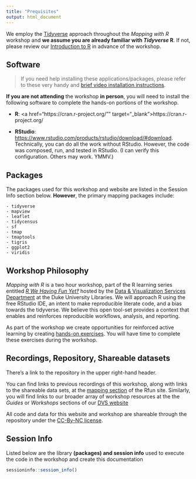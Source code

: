 ```yaml
---
title: "Prequisites"
output: html_document
---
```

We employ the [Tidyverse](//www.tidyverse.org/) approach throughout the *Mapping with R* workshop and **we assume you are already familiar with *Tidyverse* R**.  If not, please review our [Introduction to R](https://rfun.library.duke.edu/intro2r/) in advance of the workshop.  

## Software

> If you need help installing these applications/packages, please refer to these very handy and [brief video installation instructions](https://tutorials.shinyapps.io/00-setup/).  

**If you are not attending** the workshop **in person**, you will need to install the following software to complete the hands-on portions of the workshop.  

- **R**: <a href="https://cran.r-project.org/"" target="_blank">https://cran.r-project.org/</a>
    
- **RStudio**: <a href="https://www.rstudio.com/products/rstudio/download/#download" target="_blank">https://www.rstudio.com/products/rstudio/download/#download</a>.  Technically, you can do all the work without RStudio.  However, the code was composed, run, and tested in RStudio. (I can verify this configuration.  Others may work. YMMV.)

## Packages
The packages used for this workshop and website are listed in the Session Info section below.  **However**, the primary mapping packages include:

    - tidyverse
    - mapview
    - leaflet
    - tidycensus
    - sf
    - tmap
    - tmaptools
    - tigris
    - ggplot2 
    - viridis
    
## Workshop Philosophy

*Mapping with R* is a two hour workshop, part of the R learning series entitled [*R We Having Fun Yet‽*](https://rfun.library.duke.edu/) hosted by the [Data & Visualization Services Department](https://library.duke.edu/data/) at the Duke University Libraries.  We will approach R using the free RStudio IDE, an intent to make reproducible literate code, and a bias towards the tidyverse. We believe this open tool-set provides a context that enables and reinforces reproducible workflows, analysis, and reporting.

As part of the workshop we create opportunities for reinforced active learning by creating [hands-on exercises](exercises.html).  You will have time to complete these exercises during the workshop.

## Recordings, Repository, Shareable datasets

There's a link to the repository in the upper right-hand header.

You can find links to previous recordings of this workshop, along with links to the shareable data sets, at the [mapping section](https://rfun.library.duke.edu/portfolio/mapping_workshop/) of the Rfun site.  Similarly, you will find links to our broader array of workshop resources at the the *Guides* or *Workshops* sections of our [DVS website](https://library.duke.edu/data/) 

All code and data for this website and workshop are shareable through the repository under the [CC-By-NC license](license.html).

## Session Info

Listed below are the library **(packages) and session info** used to execute the code in the workshop and create this documentation 


```r
sessioninfo::session_info()
```

